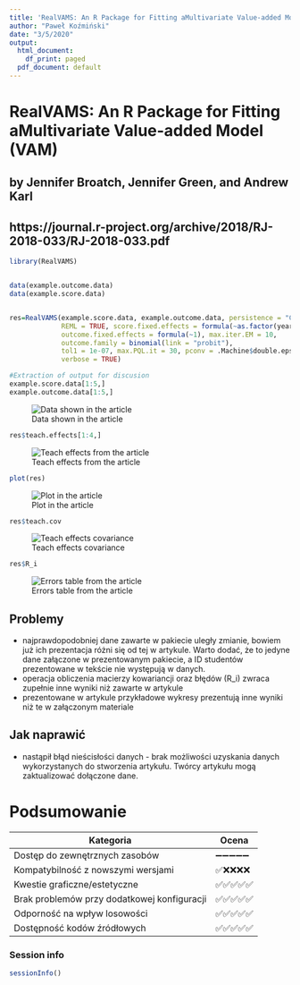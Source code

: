 ```yaml
---
title: 'RealVAMS: An R Package for Fitting aMultivariate Value-added Model (VAM)'
author: "Paweł Koźmiński"
date: "3/5/2020"
output:
  html_document:
    df_print: paged
  pdf_document: default
---
```


# RealVAMS: An R Package for Fitting aMultivariate Value-added Model (VAM)
## by Jennifer Broatch, Jennifer Green, and Andrew Karl
## https://journal.r-project.org/archive/2018/RJ-2018-033/RJ-2018-033.pdf

```r

library(RealVAMS)


data(example.outcome.data)
data(example.score.data)


res=RealVAMS(example.score.data, example.outcome.data, persistence = "CP",school.effects = FALSE,
             REML = TRUE, score.fixed.effects = formula(~as.factor(year)+cont_var),
             outcome.fixed.effects = formula(~1), max.iter.EM = 10,
             outcome.family = binomial(link = "probit"),
             tol1 = 1e-07, max.PQL.it = 30, pconv = .Machine$double.eps*1e9, var.parm.hessian = TRUE,
             verbose = TRUE)
```

```r

#Extraction of output for discusion
example.score.data[1:5,]
example.outcome.data[1:5,]
```
![Data shown in the article](extra/RealVAMS/table1.png)
```r
res$teach.effects[1:4,]
```
![Teach effects from the article](extra/RealVAMS/res$teacheffects.png)

```r
plot(res)
```
![Plot in the article](extra/RealVAMS/Figure1.png)
```r
res$teach.cov
```
![Teach effects covariance](extra/RealVAMS/res2.png)


```r
res$R_i

```
![Errors table from the article](extra/RealVAMS/res3.png)

## Problemy
- najprawdopodobniej dane zawarte w pakiecie uległy zmianie, bowiem już ich prezentacja różni się od tej w artykule. Warto dodać, że to jedyne dane załączone w prezentowanym pakiecie, a ID studentów prezentowane w tekście nie występują w danych.
- operacja obliczenia macierzy kowariancji oraz błędów (R_i) zwraca zupełnie inne wyniki niż zawarte w artykule
- prezentowane w artykule przykładowe wykresy prezentują inne wyniki niż te w załączonym materiale

## Jak naprawić
- nastąpił błąd nieścisłości danych - brak możliwości uzyskania danych wykorzystanych do stworzenia artykułu. Twórcy artykułu mogą zaktualizować dołączone dane.

# Podsumowanie
| Kategoria | Ocena |
|-----------|-------|
| Dostęp do zewnętrznych zasobów |➖➖➖➖➖️|
| Kompatybilność z nowszymi wersjami |✅❌❌❌❌|
| Kwestie graficzne/estetyczne |✅✅✅✅✅|
| Brak problemów przy dodatkowej konfiguracji |✅✅✅✅✅|
| Odporność na wpływ losowości |✅✅✅✅✅|
| Dostępność kodów źródłowych |✅✅✅✅✅|

### Session info
```r
sessionInfo()
```

